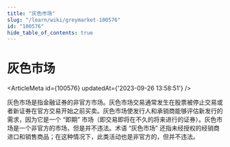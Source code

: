 ```yaml
---
title: "灰色市场"
slug: "/learn/wiki/greymarket-100576"
id: "100576"
hide_table_of_contents: true
---
```



# 灰色市场

<ArticleMeta id={100576} updatedAt={'2023-09-26 13:58:51'} />
<div className='border-solid border-b border-t-0 my-4 border-[var(--ifm-color-gray-300)]' />

灰色市场是指金融证券的非官方市场。灰色市场交易通常发生在股票被停止交易或者新证券在官方交易开始之前买卖。灰色市场使发行人和承销商能够评估新发行的需求，因为它是一个 “即期” 市场（即交易即将在不久的将来进行的证券）。灰色市场是一个非官方的市场，但是并不违法。术语 “灰色市场” 还指未经授权的经销商进口和销售商品；在这种情况下，此类活动也是非官方的，但并不违法。
